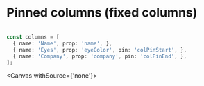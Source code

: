 
<Meta title="Docs/Columns/Pinned(fixed) columns"/>

# Pinned columns (fixed columns)

``` ts

const columns = [
  { name: 'Name', prop: 'name', },
  { name: 'Eyes', prop: 'eyeColor', pin: 'colPinStart', },
  { name: 'Company', prop: 'company', pin: 'colPinEnd', },
];

```

<Canvas withSource={'none'}>
  <Story id="overview--story"/>
</Canvas>
